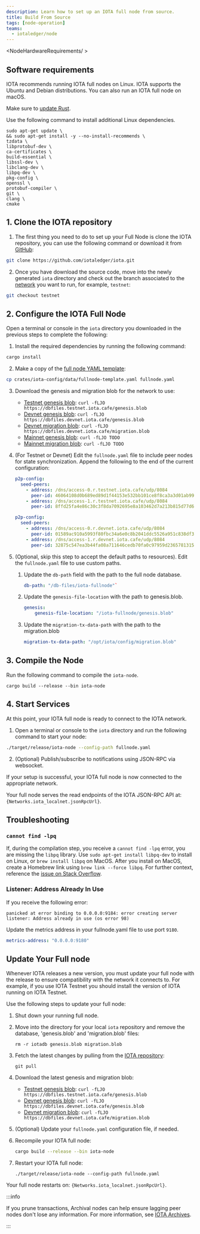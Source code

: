 ```yaml
---
description: Learn how to set up an IOTA full node from source.
title: Build From Source
tags: [node-operation]
teams:
  - iotaledger/node
---
```


<WarningAdvanced/>

<NodeHardwareRequirements/ >

## Software requirements

IOTA recommends running IOTA full nodes on Linux. IOTA supports the Ubuntu and Debian distributions. You can also run an IOTA full node on macOS.

Make sure to [update Rust](https://www.rust-lang.org/tools/install).

Use the following command to install additional Linux dependencies.

```shell
sudo apt-get update \
&& sudo apt-get install -y --no-install-recommends \
tzdata \
libprotobuf-dev \
ca-certificates \
build-essential \
libssl-dev \
libclang-dev \
libpq-dev \
pkg-config \
openssl \
protobuf-compiler \
git \
clang \
cmake
```

## 1. Clone the IOTA repository

1. The first thing you need to do to set up your Full Node is clone the IOTA repository, you can use the following command
or download it from [GitHub](https://github.com/iotaledger/iota):

```bash
git clone https://github.com/iotaledger/iota.git
```

2. Once you have download the source code, move into the newly generated `iota` directory and check out the branch
   associated to the [network](../../developer/getting-started/connect.mdx#iota-networks) you want to run, for example, `testnet`:

```bash
git checkout testnet
```

## 2. Configure the IOTA Full Node

Open a terminal or console in the `iota` directory you downloaded in the previous steps to complete the following:

1. Install the required dependencies by running the following command:

```bash
cargo install
```

2. Make a copy of the [full node YAML template](https://github.com/iotaledger/iota/blob/develop/crates/iota-config/data/fullnode-template.yaml):

```bash
cp crates/iota-config/data/fullnode-template.yaml fullnode.yaml
```

3. Download the genesis and migration blob for the network to use:

    - [Testnet genesis blob](https://dbfiles.testnet.iota.cafe/genesis.blob):
        `curl -fLJO https://dbfiles.testnet.iota.cafe/genesis.blob`
    - [Devnet genesis blob](https://dbfiles.devnet.iota.cafe/genesis.blob):
        `curl -fLJO https://dbfiles.devnet.iota.cafe/genesis.blob`
    - [Devnet migration blob](https://dbfiles.devnet.iota.cafe/migration.blob):
        `curl -fLJO https://dbfiles.devnet.iota.cafe/migration.blob`
    - [Mainnet genesis blob](https://github.com/iotaledger/iota/TODO):
        `curl -fLJO TODO`
    - [Mainnet migration blob](https://github.com/iotaledger/iota/TODO):
        `curl -fLJO TODO`

4. (For Testnet or Devnet) Edit the `fullnode.yaml` file to include peer nodes for state synchronization. Append the following to the end of the current configuration:

    <Tabs groupId="network">

    <TabItem label="Testnet" value="testnet">

    ```yaml
    p2p-config:
      seed-peers:
        - address: /dns/access-0.r.testnet.iota.cafe/udp/8084
          peer-id: 46064108d0b689ed89d1f44153e532bb101ce8f8ca3a3d01ab991d4dea122cfc
        - address: /dns/access-1.r.testnet.iota.cafe/udp/8084
          peer-id: 8ffd25fa4e86c30c3f8da7092695e8a103462d7a213b815d77d6da7f0a2a52f5
    ```
    </TabItem>

    <TabItem label="Devnet" value="devnet">

    ```yaml
    p2p-config:
      seed-peers:
        - address: /dns/access-0.r.devnet.iota.cafe/udp/8084
          peer-id: 01589ac910a5993f80fbc34a6e0c8b2041ddc5526a951c838df3037e11ab0188
        - address: /dns/access-1.r.devnet.iota.cafe/udp/8084
          peer-id: 32875c547ea3b44fa08a711646cedb70fa0c97959d236578131505da09723add
    ```

    </TabItem>

    </Tabs>

5. (Optional, skip this step to accept the default paths to resources). Edit the `fullnode.yaml` file to use custom paths.
    1. Update the `db-path` field with the path to the full node database.
        ```yaml
        db-path: "/db-files/iota-fullnode"`
        ```
    2. Update the `genesis-file-location` with the path to genesis.blob.
        ```yaml
        genesis:
            genesis-file-location: "/iota-fullnode/genesis.blob"
        ```
    3. Update the  `migration-tx-data-path` with the path to the migration.blob
        ```yaml
        migration-tx-data-path: "/opt/iota/config/migration.blob"
        ```

## 3. Compile the Node

Run the following command to compile the `iota-node`.

```shell
cargo build --release --bin iota-node
```

## 4. Start Services

At this point, your IOTA full node is ready to connect to the IOTA network.

1. Open a terminal or console to the `iota` directory and run the following command to start your node:

```bash
./target/release/iota-node --config-path fullnode.yaml
```

2. (Optional) Publish/subscribe to notifications using JSON-RPC via websocket.

If your setup is successful, your IOTA full node is now connected to the appropriate network.

Your full node serves the read endpoints of the IOTA JSON-RPC API at: <code>{Networks.iota_localnet.jsonRpcUrl}</code>.

## Troubleshooting

### `cannot find -lpq`

If, during the compilation step, you receive a `cannot find -lpq` error, you are missing the `libpq` library. 
Use `sudo apt-get install libpq-dev` to install on Linux, or `brew install libpq` on MacOS. 
After you install on MacOS, create a Homebrew link using `brew link --force libpq`. 
For further context, reference the [issue on Stack Overflow](https://stackoverflow.com/questions/70313347/ld-library-not-found-for-lpq-when-build-rust-in-macos?rq=1).

### Listener: Address Already In Use

If you receive the following error:

```shell
panicked at error binding to 0.0.0.0:9184: error creating server listener: Address already in use (os error 98)
```

Update the metrics address in your fullnode.yaml file to use port `9180`.

```yaml
metrics-address: "0.0.0.0:9180"
```

## Update Your Full node

Whenever IOTA releases a new version, you must update your full node with the release to ensure compatibility with the
network it connects to.
For example, if you use IOTA Testnet you should install the version of IOTA running on IOTA Testnet.

Use the following steps to update your full node:

1. Shut down your running full node.
2. Move into the directory for your local `iota` repository and remove the database, 'genesis.blob' and 'migration.blob'
   files:

    ```shell
    rm -r iotadb genesis.blob migration.blob
    ```
3. Fetch the latest changes by pulling from the [IOTA repository](https://github.com/iotaledger/iota):
    
    ```shell
    git pull
    ```

4. Download the latest genesis and migration blob:
    - [Testnet genesis blob](https://dbfiles.testnet.iota.cafe/genesis.blob):
        `curl -fLJO https://dbfiles.testnet.iota.cafe/genesis.blob`
    - [Devnet genesis blob](https://dbfiles.devnet.iota.cafe/genesis.blob):
        `curl -fLJO https://dbfiles.devnet.iota.cafe/genesis.blob`
    - [Devnet migration blob](https://dbfiles.devnet.iota.cafe/migration.blob):
        `curl -fLJO https://dbfiles.devnet.iota.cafe/migration.blob`
5. (Optional) Update your `fullnode.yaml` configuration file, if needed.
6. Recompile your IOTA full node:

    ```bash
    cargo build --release --bin iota-node
    ```

7. Restart your IOTA full node:

    ```shell
    ./target/release/iota-node --config-path fullnode.yaml
    ```

Your full node restarts on: <code>{Networks.iota_localnet.jsonRpcUrl}</code>.

:::info

If you prune transactions, Archival nodes can help ensure lagging peer nodes don't lose any information. For more information, see [IOTA Archives](../archives.mdx).

:::
<Quiz questions={questions} />